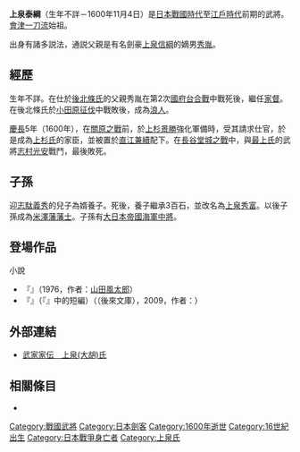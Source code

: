 {{日本武士
|名稱= 上泉 泰綱
|圖片名稱= 
|圖片大小= 
|圖片說明= 
|時代= [[日本戰國時代|日本戰國時代]]—[[江戶時代|江戶時代]]前期
|出生日期= 不詳
|出生地點= 
|逝世日期= 慶長5年9月29日（1600年11月4日）
|逝世地點= 
|假名= 
|羅馬字= 
|幼名= 
|改名= 
|别名= 主水（通稱）
|諡号= 
|神号= 
|戒名= 
|洗禮名= 
|墓所= 
|朝廷官位= 
|幕府職位= 
|主君= [[後北條氏|後北條氏]]→[[上杉景勝|上杉景勝]]
|藩= 
|氏族= {{tsl|ja|上泉氏}}
|父母= 父：[[上泉秀胤|上泉秀胤]]
|養父= 
|養母= 
|兄弟= 
|姐妹= 
|正室= 不詳
|側室= 
|嗣子= [[上泉秀綱_(主水佐)|秀綱]]
|嗣女= [[上泉秀富|上泉秀富]]室
|養子= '''秀富'''
|養女= 
}}
{{japanese|japanese=上泉 泰綱|kana=かみいずみ やすつな|romaji=Kamiizumi Yasutsuna}}
'''上泉泰綱'''（生年不詳－1600年11月4日）是[[日本戰國時代|日本戰國時代]]至[[江戶時代|江戶時代]]前期的武將。[[會津一刀流|會津一刀流]]始祖。

出身有諸多説法，通説父親是有名劍豪[[上泉信綱|上泉信綱]]的嫡男[[上泉秀胤|秀胤]]。

== 經歷 ==
生年不詳。在仕於[[後北條氏|後北條氏]]的父親秀胤在第2次[[國府台合戰|國府台合戰]]中戰死後，繼任[[家督|家督]]。在後北條氏於[[小田原征伐|小田原征伐]]中戰敗後，成為[[浪人|浪人]]。

[[慶長|慶長]]5年（1600年），在[[關原之戰|關原之戰]]前，於[[上杉景勝|上杉景勝]]強化軍備時，受其請求仕官，於是成為[[上杉氏|上杉氏]]的家臣，並被置於[[直江兼續|直江兼續]]配下。在[[長谷堂城之戰|長谷堂城之戰]]中，與[[最上氏|最上氏]]的武將[[志村光安|志村光安]]戰鬥，最後敗死。

== 子孫 ==
迎[[志駄義秀|志駄義秀]]的兒子為婿養子。死後，養子繼承3百石，並改名為[[上泉秀富|上泉秀富]]。以後子孫成為[[米澤藩|米澤藩]][[藩士|藩士]]。子孫有[[大日本帝國海軍|大日本帝國海軍]][[中將|中將]]{{Link-ja|上泉德彌|上泉徳弥}}。

== 登場作品 ==
;小說
*『{{lang|ja|叛旗兵}}』（1976，作者：[[山田風太郎|山田風太郎]]）
*『{{lang|ja|剣の漢}}』（『{{lang|ja|上杉かぶき衆}}』中的短編）（{{tsl|ja|実業之日本社|實業之日本社}}（後來文庫），2009，作者：{{tsl|ja|火坂雅志}}）

== 外部連結 ==
*[http://www2.harimaya.com/sengoku/html/izumi_og.html 武家家伝＿上泉(大胡)氏] {{Wayback|url=http://www2.harimaya.com/sengoku/html/izumi_og.html |date=20210516223345 }}

== 相關條目 ==
*{{tsl|ja|上泉氏}}

[[Category:戰國武將|Category:戰國武將]]
[[Category:日本劍客|Category:日本劍客]]
[[Category:1600年逝世|Category:1600年逝世]]
[[Category:16世紀出生|Category:16世紀出生]]
[[Category:日本戰爭身亡者|Category:日本戰爭身亡者]]
[[Category:上泉氏|Category:上泉氏]]